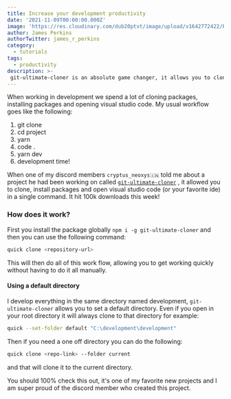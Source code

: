 ```yaml
---
title: Increase your development productivity
date: '2021-11-09T00:00:00.000Z'
image: 'https://res.cloudinary.com/dub20ptvt/image/upload/v1642772422/Blog%20Posts/pk7gk93me0kspzqo2gka.webp'
author: James Perkins
authorTwitter: james_r_perkins
category:
  - tutorials
tags:
  - productivity
description: >-
 git-ultimate-cloner is an absolute game changer, it allows you to clone, install open an idea and get ready to develop. This will speed your productivity up and allow you to move quickly.
---
```


When working in development we spend a lot of cloning packages, installing packages and opening visual studio code. My usual workflow goes like the following:

1. git clone
2. cd project 
3. yarn
4. code . 
5. yarn dev
6. development time!

When one of my discord members `cryptus_neoxys🇮🇳` told me about a project he had been working on called [`git-ultimate-cloner`](https://www.npmjs.com/package/git-ultimate-cloner) , it allowed you to clone, install packages and open visual studio code (or your favorite ide) in a single command. It hit 100k downloads this week! 

### How does it work?

First you install the package globally `npm i -g git-ultimate-cloner` and then you can use the following command:
```bash
quick clone <repository-url>
```
This will then do all of this work flow, allowing you to get working quickly without having to do it all manually. 

#### Using a default directory

I develop everything in the same directory named development, `git-ultimate-cloner` allows you to set a default directory. Even if you open in your root directory it will always clone to that directory for example:

```bash
quick --set-folder default "C:\development\development"
```
Then if you need a one off directory you can do the following:

```bash
quick clone <repo-link> --folder current
```
and that will clone it to the current directory. 

You should 100% check this out, it's one of my favorite new projects and I am super proud of the discord member who created this project. 